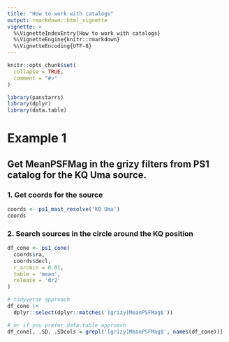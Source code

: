 ```yaml
---
title: "How to work with catalogs"
output: rmarkdown::html_vignette
vignette: >
  %\VignetteIndexEntry{How to work with catalogs}
  %\VignetteEngine{knitr::rmarkdown}
  %\VignetteEncoding{UTF-8}
---
```


```r
knitr::opts_chunk$set(
  collapse = TRUE,
  comment = "#>"
)
```

```r
library(panstarrs)
library(dplyr)
library(data.table)
```

# Example 1

## Get MeanPSFMag in the grizy filters from PS1 catalog for the KQ Uma source.

### 1. Get coords for the source

```r
coords <- ps1_mast_resolve('KQ Uma')
coords
```
### 2. Search sources in the circle around the KQ position

```r
df_cone <- ps1_cone(
  coords$ra, 
  coords$decl,
  r_arcmin = 0.01, 
  table = 'mean',
  release = 'dr2'
)

# tidyverse approach
df_cone |>
  dplyr::select(dplyr::matches('[grizy]MeanPSFMag$'))

# or if you prefer data.table approach
df_cone[, .SD, .SDcols = grepl('[grizy]MeanPSFMag$', names(df_cone))]
```






